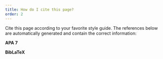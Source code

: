 ```yaml
---
title: How do I cite this page?
order: 2
---
```


Cite this page according to your favorite style guide. The references below are automatically generated and contain the correct information:

**APA 7**
<ApaReference />

**BibLaTeX**
<div class="gatsby-highlight">
<pre>
<BibTex />
</pre>
</div>
